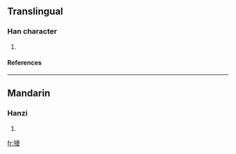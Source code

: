 ==Translingual==
===Han character===
{{Han char|rn=93|rad=牛|as=20|sn=24|four=2854<sub>7</sub>|canj=竹手廿金水 (HQTCE)}}
# {{defn|Han|sort=牛20}}
====References====
{{Han ref|kx=0705.220|dkj=20227|dj=1118.070|hdz=31823.050|uh=72AA|ud=29354|bh=F8F7|bd=63735}}

----
==Mandarin==
===Hanzi===
{{cmn-hanzi|pin=[[chái]] ([[chai2]]), [[kuí]] ([[kui2]])|wg=ch'ai<sup>2</sup>, k'uei<sup>2</sup>}}
# {{defn|Mandarin}}

[[fr:犪]]